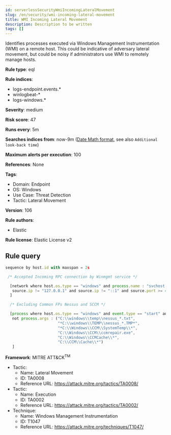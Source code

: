 ```yaml
---
id: serverlessSecurityWmiIncomingLateralMovement
slug: /en/security/wmi-incoming-lateral-movement
title: WMI Incoming Lateral Movement
description: Description to be written
tags: []
---
```


<div id="wmi-incoming-lateral-movement"></div>

Identifies processes executed via Windows Management Instrumentation (WMI) on a remote host. This could be indicative of adversary lateral movement, but could be noisy if administrators use WMI to remotely manage hosts.

**Rule type**: eql

**Rule indices**: 

* logs-endpoint.events.*
* winlogbeat-*
* logs-windows.*

**Severity**: medium

**Risk score**: 47

**Runs every**: 5m

**Searches indices from**: now-9m ([Date Math format](((ref))/common-options.html#date-math), see also <DocLink id="serverlessSecurityRulesUiCreate" section="set-the-rules-schedule">`Additional look-back time`</DocLink>)

**Maximum alerts per execution**: 100

**References**: None

**Tags**: 

* Domain: Endpoint
* OS: Windows
* Use Case: Threat Detection
* Tactic: Lateral Movement

**Version**: 106

**Rule authors**: 

* Elastic

**Rule license**: Elastic License v2

## Rule query

```js
sequence by host.id with maxspan = 2s

 /* Accepted Incoming RPC connection by Winmgmt service */

  [network where host.os.type == "windows" and process.name : "svchost.exe" and network.direction : ("incoming", "ingress") and
   source.ip != "127.0.0.1" and source.ip != "::1" and source.port >= 49152 and destination.port >= 49152
  ]

  /* Excluding Common FPs Nessus and SCCM */

  [process where host.os.type == "windows" and event.type == "start" and process.parent.name : "WmiPrvSE.exe" and
   not process.args : ("C:\\windows\\temp\\nessus_*.txt",
                       "*C:\\windows\\TEMP\\nessus_*.TMP*",
                       "*C:\\Windows\\CCM\\SystemTemp\\*",
                       "C:\\Windows\\CCM\\ccmrepair.exe",
                       "C:\\Windows\\CCMCache\\*",
                       "C:\\CCM\\Cache\\*")
   ]

```

**Framework**: MITRE ATT&CK<sup>TM</sup>

* Tactic:
    * Name: Lateral Movement
    * ID: TA0008
    * Reference URL: https://attack.mitre.org/tactics/TA0008/
* Tactic:
    * Name: Execution
    * ID: TA0002
    * Reference URL: https://attack.mitre.org/tactics/TA0002/
* Technique:
    * Name: Windows Management Instrumentation
    * ID: T1047
    * Reference URL: https://attack.mitre.org/techniques/T1047/

